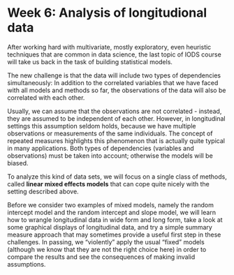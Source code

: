 # Week 6: Analysis of longitudional data

After working hard with multivariate, mostly exploratory, even heuristic techniques that are common in data science, the last topic of IODS course will take us back in the task of building statistical models.

The new challenge is that the data will include two types of dependencies simultaneously: In addition to the correlated variables that we have faced with all models and methods so far, the observations of the data will also be correlated with each other.

Usually, we can assume that the observations are not correlated - instead, they are assumed to be independent of each other. However, in longitudinal settings this assumption seldom holds, because we have multiple observations or measurements of the same individuals. The concept of repeated measures highlights this phenomenon that is actually quite typical in many applications. Both types of dependencies (variables and observations) must be taken into account; otherwise the models will be biased.

To analyze this kind of data sets, we will focus on a single class of methods, called **linear mixed effects models** that can cope quite nicely with the setting described above.

Before we consider two examples of mixed models, namely the random intercept model and the random intercept and slope model, we will learn how to wrangle longitudinal data in wide form and long form, take a look at some graphical displays of longitudinal data, and try a simple summary measure approach that may sometimes provide a useful first step in these challenges. In passing, we “violently” apply the usual “fixed” models (although we know that they are not the right choice here) in order to compare the results and see the consequences of making invalid assumptions.


